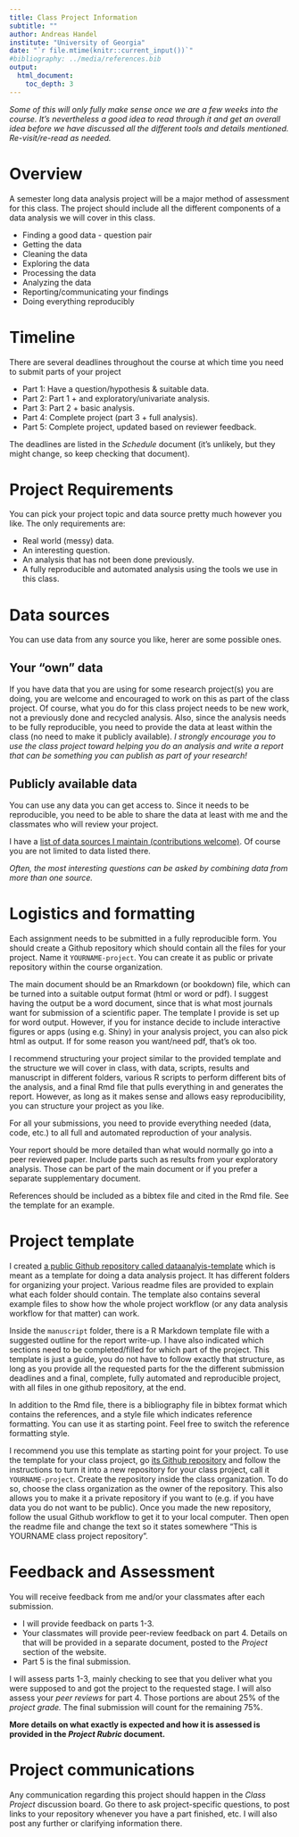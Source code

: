 ---
title: Class Project Information 
subtitle: ""
author: Andreas Handel
institute: "University of Georgia"
date: "`r file.mtime(knitr::current_input())`"
#bibliography: ../media/references.bib
output: 
  html_document:
    toc_depth: 3
---

_Some of this will only fully make sense once we are a few weeks into the course. It's nevertheless a good idea to read through it and get an overall idea before we have discussed all the different tools and details mentioned. Re-visit/re-read as needed._

# Overview
A semester long data analysis project will be a major method of assessment for this class. The project should include all the different components of a data analysis we will cover in this class.

* Finding a good data - question pair
* Getting the data
* Cleaning the data
* Exploring the data
* Processing the data
* Analyzing the data
* Reporting/communicating your findings
* Doing everything reproducibly

# Timeline
There are several deadlines throughout the course at which time you need to submit parts of your project

* Part 1: Have a question/hypothesis & suitable data. 
* Part 2: Part 1 + and exploratory/univariate analysis. 
* Part 3: Part 2 + basic analysis.
* Part 4: Complete project (part 3 + full analysis).
* Part 5: Complete project, updated based on reviewer feedback.

The deadlines are listed in the _Schedule_ document (it's unlikely, but they might change, so keep checking that document).


# Project Requirements
You can pick your project topic and data source pretty much however you like. The only requirements are:

* Real world (messy) data.
* An interesting question.
* An analysis that has not been done previously.
* A fully reproducible and automated analysis using the tools we use in this class.

# Data sources
You can use data from any source you like, herer are some possible ones.

## Your "own" data
If you have data that you are using for some research project(s) you are doing, you are welcome and encouraged to work on this as part of the class project. Of course, what you do for this class project needs to be new work, not a previously done and recycled analysis. Also, since the analysis needs to be fully reproducible, you need to provide the data at least within the class (no need to make it publicly available). _I strongly encourage you to use the class project toward helping you do an analysis and write a report that can be something you can publish as part of your research!_ 

## Publicly available data
You can use any data you can get access to. Since it needs to be reproducible, you need to be able to share the data at least with me and the classmates who will review your project.

I have a [list of data sources I maintain (contributions welcome)](https://github.com/ahgroup/research-and-teaching-resource-lists/blob/master/Data_Resources.md). Of course you are not limited to data listed there.

_Often, the most interesting questions can be asked by combining data from more than one source._


# Logistics and formatting
Each assignment needs to be submitted in a fully reproducible form. You should create a Github repository which should contain all the files for your project. Name it `YOURNAME-project`. You can create it as public or private repository within the course organization.

The main document should be an Rmarkdown (or bookdown) file, which can be turned into a suitable output format (html or word or pdf). I suggest having the output be a word document, since that is what most journals want for submission of a scientific paper. The template I provide is set up for word output. However, if you for instance decide to include interactive figures or apps (using e.g. Shiny) in your analysis project, you can also pick html as output. If for some reason you want/need pdf, that's ok too.

I recommend structuring your project similar to the provided template and the structure we will cover in class, with data, scripts, results and manuscript in different folders, various R scripts to perform different bits of the analysis, and a final Rmd file that pulls everything in and generates the report. However, as long as it makes sense and allows easy reproducibility, you can structure your project as you like. 

For all your submissions, you need to provide everything needed (data, code, etc.) to all full and automated reproduction of your analysis.

Your report should be more detailed than what would normally go into a peer reviewed paper. Include parts such as results from your exploratory analysis. Those can be part of the main document or if you prefer a separate supplementary document.

References should be included as a bibtex file and cited in the Rmd file. See the template for an example.

# Project template

I created [a public Github repository called dataanalyis-template](https://github.com/andreashandel/dataanalysis-template) which is meant as a template for doing a data analysis project. It has different folders for organizing your project. Various readme files are provided to explain what each folder should contain. The template also contains several example files to show how the whole project workflow (or any data analysis workflow for that matter) can work. 

Inside the `manuscript` folder, there is a R Markdown template file with a suggested outline for the report write-up. I have also indicated which sections need to be completed/filled for which part of the project. This template is just a guide, you do not have to follow exactly that structure, as long as you provide all the requested parts for the the different submission deadlines and a final, complete, fully automated and reproducible project, with all files in one github repository, at the end.

In addition to the Rmd file, there is a bibliography file in bibtex format which contains the references, and a style file which indicates reference formatting. You can use it as starting point. Feel free to switch the reference formatting style.

I recommend you use this template as starting point for your project. To use the template for your class project, go [its Github repository](https://github.com/andreashandel/dataanalysis-template) and follow the instructions to turn it into a new repository for your class project, call it `YOURNAME-project`. Create the repository inside the class organization. To do so, choose the class organization as the owner of the repository. This also allows you to make it a private repository if you want to (e.g. if you have data you do not want to be public). Once you made the new repository, follow the usual Github workflow to get it to your local computer. Then open the readme file and change the text so it states somewhere "This is YOURNAME class project repository".

# Feedback and Assessment
You will receive feedback from me and/or your classmates after each submission. 

* I will provide feedback on parts 1-3. 
* Your classmates will provide peer-review feedback on part 4. Details on that will be provided in a separate document, posted to the _Project_ section of the website.
* Part 5 is the final submission. 

I will assess parts 1-3, mainly checking to see that you deliver what you were supposed to and got the project to the requested stage. I will also assess your _peer reviews_ for part 4. Those portions are about 25% of the _project grade._ The final submission will count for the remaining 75%. 

**More details on what exactly is expected and how it is assessed is provided in the _Project Rubric_ document.**

# Project communications 
Any communication regarding this project should happen in the _Class Project_ discussion board. Go there to ask project-specific questions, to post links to your repository whenever you have a part finished, etc. I will also post any further or clarifying information there.

